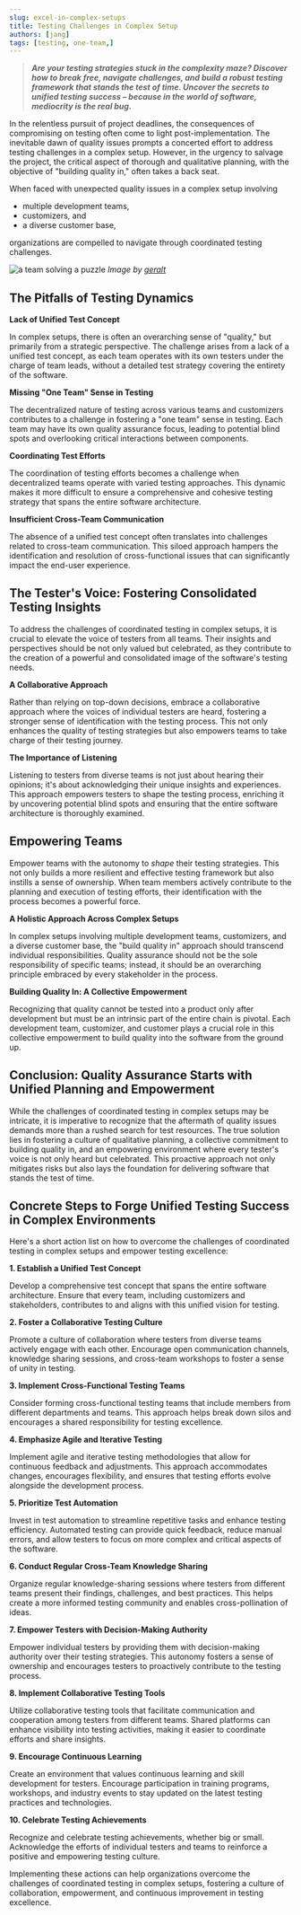 ```yaml
---
slug: excel-in-complex-setups
title: Testing Challenges in Complex Setup
authors: [jang]
tags: [testing, one-team,]
--- 
```

> ***Are your testing strategies stuck in the complexity maze? Discover how to break free, navigate challenges, and build a robust testing framework that stands the test of time. Uncover the secrets to unified testing success – because in the world of software, mediocrity is the real bug.***

In the relentless pursuit of project deadlines, the consequences of compromising on testing often come to light post-implementation. The inevitable dawn of quality issues prompts a concerted effort to address testing challenges in a complex setup. However, in the urgency to salvage the project, the critical aspect of thorough and qualitative planning, with the objective of "building quality in," often takes a back seat.

When faced with unexpected quality issues in a complex setup involving 
- multiple development teams, 
- customizers, and
- a diverse customer base,

organizations are compelled to navigate through coordinated testing challenges.

![a team solving a puzzle](/img/integration-1777536_1280.jpg)
_Image by [geralt](https://pixabay.com/users/geralt-9301/)_

## The Pitfalls of Testing Dynamics

**Lack of Unified Test Concept**

In complex setups, there is often an overarching sense of "quality," but primarily from a strategic perspective. The challenge arises from a lack of a unified test concept, as each team operates with its own testers under the charge of team leads, without a detailed test strategy covering the entirety of the software.

**Missing "One Team" Sense in Testing**

The decentralized nature of testing across various teams and customizers contributes to a challenge in fostering a "one team" sense in testing. Each team may have its own quality assurance focus, leading to potential blind spots and overlooking critical interactions between components.

**Coordinating Test Efforts**

The coordination of testing efforts becomes a challenge when decentralized teams operate with varied testing approaches. This dynamic makes it more difficult to ensure a comprehensive and cohesive testing strategy that spans the entire software architecture.

**Insufficient Cross-Team Communication**

The absence of a unified test concept often translates into challenges related to cross-team communication. This siloed approach hampers the identification and resolution of cross-functional issues that can significantly impact the end-user experience.

## The Tester's Voice: Fostering Consolidated Testing Insights

To address the challenges of coordinated testing in complex setups, it is crucial to elevate the voice of testers from all teams. Their insights and perspectives should be not only valued but celebrated, as they contribute to the creation of a powerful and consolidated image of the software's testing needs.

**A Collaborative Approach**

Rather than relying on top-down decisions, embrace a collaborative approach where the voices of individual testers are heard, fostering a stronger sense of identification with the testing process. This not only enhances the quality of testing strategies but also empowers teams to take charge of their testing journey.

**The Importance of Listening**

Listening to testers from diverse teams is not just about hearing their opinions; it's about acknowledging their unique insights and experiences. This approach empowers testers to shape the testing process, enriching it by uncovering potential blind spots and ensuring that the entire software architecture is thoroughly examined.

## Empowering Teams

Empower teams with the autonomy to _shape_ their testing strategies. This not only builds a more resilient and effective testing framework but also instills a sense of ownership. When team members actively contribute to the planning and execution of testing efforts, their identification with the process becomes a powerful force.

**A Holistic Approach Across Complex Setups**

In complex setups involving multiple development teams, customizers, and a diverse customer base, the "build quality in" approach should transcend individual responsibilities. Quality assurance should not be the sole responsibility of specific teams; instead, it should be an overarching principle embraced by every stakeholder in the process.

**Building Quality In: A Collective Empowerment**

Recognizing that quality cannot be tested into a product only after development but must be an intrinsic part of the entire chain is pivotal. Each development team, customizer, and customer plays a crucial role in this collective empowerment to build quality into the software from the ground up.

## Conclusion: Quality Assurance Starts with Unified Planning and Empowerment
While the challenges of coordinated testing in complex setups may be intricate, it is imperative to recognize that the aftermath of quality issues demands more than a rushed search for test resources. The true solution lies in fostering a culture of qualitative planning, a collective commitment to building quality in, and an empowering environment where every tester's voice is not only heard but celebrated. This proactive approach not only mitigates risks but also lays the foundation for delivering software that stands the test of time.

## Concrete Steps to Forge Unified Testing Success in Complex Environments

Here's a short action list on how to overcome the challenges of coordinated testing in complex setups and empower testing excellence:

**1. Establish a Unified Test Concept**

Develop a comprehensive test concept that spans the entire software architecture. Ensure that every team, including customizers and stakeholders, contributes to and aligns with this unified vision for testing.

**2. Foster a Collaborative Testing Culture**

Promote a culture of collaboration where testers from diverse teams actively engage with each other. Encourage open communication channels, knowledge sharing sessions, and cross-team workshops to foster a sense of unity in testing.

**3. Implement Cross-Functional Testing Teams**

Consider forming cross-functional testing teams that include members from different departments and teams. This approach helps break down silos and encourages a shared responsibility for testing excellence.

**4. Emphasize Agile and Iterative Testing**

Implement agile and iterative testing methodologies that allow for continuous feedback and adjustments. This approach accommodates changes, encourages flexibility, and ensures that testing efforts evolve alongside the development process.

**5. Prioritize Test Automation**

Invest in test automation to streamline repetitive tasks and enhance testing efficiency. Automated testing can provide quick feedback, reduce manual errors, and allow testers to focus on more complex and critical aspects of the software.

**6. Conduct Regular Cross-Team Knowledge Sharing**

Organize regular knowledge-sharing sessions where testers from different teams present their findings, challenges, and best practices. This helps create a more informed testing community and enables cross-pollination of ideas.

**7. Empower Testers with Decision-Making Authority**

Empower individual testers by providing them with decision-making authority over their testing strategies. This autonomy fosters a sense of ownership and encourages testers to proactively contribute to the testing process.

**8. Implement Collaborative Testing Tools**

Utilize collaborative testing tools that facilitate communication and cooperation among testers from different teams. Shared platforms can enhance visibility into testing activities, making it easier to coordinate efforts and share insights.

**9. Encourage Continuous Learning**

Create an environment that values continuous learning and skill development for testers. Encourage participation in training programs, workshops, and industry events to stay updated on the latest testing practices and technologies.

**10. Celebrate Testing Achievements**

Recognize and celebrate testing achievements, whether big or small. Acknowledge the efforts of individual testers and teams to reinforce a positive and empowering testing culture.

Implementing these actions can help organizations overcome the challenges of coordinated testing in complex setups, fostering a culture of collaboration, empowerment, and continuous improvement in testing excellence.
